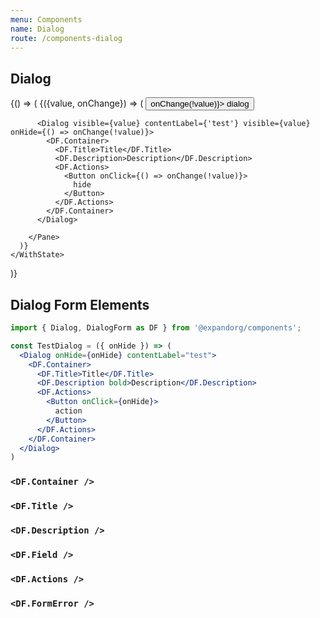 ```yaml
---
menu: Components
name: Dialog
route: /components-dialog
---
```


## Dialog





<Playground>
  {() => (
    <WithState value={false}>
      {({value, onChange}) => (
        <Pane>
          <Button onClick={() => onChange(!value)}>
            dialog
          </Button>

          <Dialog visible={value} contentLabel={'test'} visible={value} onHide={() => onChange(!value)}>
            <DF.Container>
              <DF.Title>Title</DF.Title>
              <DF.Description>Description</DF.Description>
              <DF.Actions>
                <Button onClick={() => onChange(!value)}>
                  hide
                </Button>
              </DF.Actions>
            </DF.Container>
          </Dialog>

        </Pane>
      )}
    </WithState>
  )}
</Playground>

<PropsTable of={Dialog} />

## Dialog Form Elements


```jsx
import { Dialog, DialogForm as DF } from '@expandorg/components';

const TestDialog = ({ onHide }) => (
  <Dialog onHide={onHide} contentLabel="test">
    <DF.Container>
      <DF.Title>Title</DF.Title>
      <DF.Description bold>Description</DF.Description>
      <DF.Actions>
        <Button onClick={onHide}>
          action
        </Button>
      </DF.Actions>
    </DF.Container>
  </Dialog>
)

```

### `<DF.Container />`
<PropsTable of={DF.Container} />

### `<DF.Title />`
<PropsTable of={DF.Title} />

### `<DF.Description />`
<PropsTable of={DF.Description} />

### `<DF.Field />`
<PropsTable of={DF.Field} />

### `<DF.Actions />`
<PropsTable of={DF.Actions} />

### `<DF.FormError />`
<PropsTable of={DF.FormError} />
